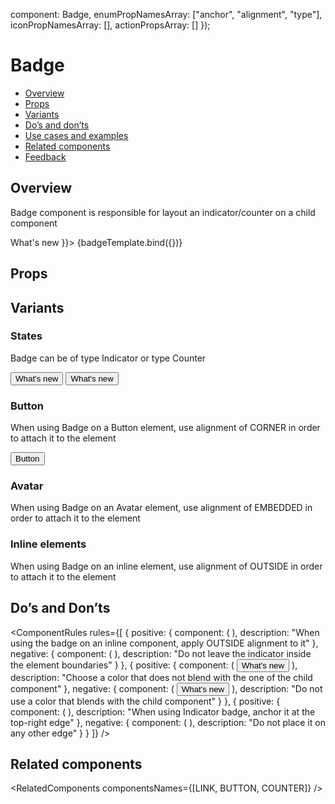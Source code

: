 
  component: Badge,
  enumPropNamesArray: ["anchor", "alignment", "type"],
  iconPropNamesArray: [],
  actionPropsArray: []
});

<Meta title="Feedback/Badge" component={Badge} argTypes={metaSettings.argTypes} decorators={metaSettings.decorators} />

<!--- Component template -->


<!--- Component documentation -->

# Badge

- [Overview](#overview)
- [Props](#props)
- [Variants](#variants)
- [Do’s and don’ts](#dos-and-donts)
- [Use cases and examples](#use-cases-and-examples)
- [Related components](#related-components)
- [Feedback](#feedback)

## Overview

Badge component is responsible for layout an indicator/counter on a child component

<Canvas>
  <Story name="Overview" args={{ children: <Button leftIcon={WhatsNew}>What's new</Button> }}>
    {badgeTemplate.bind({})}
  </Story>
</Canvas>

## Props

<ArgsTable story="Overview" />

## Variants

### States

Badge can be of type Indicator or type Counter

<Canvas>
  <Story name="States">
    <Flex gap={Flex.gaps.LARGE} style={{ flex: 1 }} justify={Flex.justify.START} align={Flex.align.START}>
      <StoryDescription description="Indicator" vertical align={Flex.align.START}>
        <Badge>
          <Button leftIcon={WhatsNew}>What's new</Button>
        </Badge>
      </StoryDescription>
      <StoryDescription description="Counter" vertical align={Flex.align.START}>
        <Badge type={Badge.types.COUNTER} count={100} maxDigits={2}>
          <Button leftIcon={WhatsNew}>What's new</Button>
        </Badge>
      </StoryDescription>
    </Flex>
  </Story>
</Canvas>

### Button

When using Badge on a Button element, use alignment of CORNER in order to attach it to the element

<Canvas>
  <Story name="Button">
    <Badge alignment={Badge.alignments.CORNER}>
      <Button leftIcon={ExternalPage}>Button</Button>
    </Badge>
  </Story>
</Canvas>

### Avatar

When using Badge on an Avatar element, use alignment of EMBEDDED in order to attach it to the element

<Canvas>
  <Story name="Avatar">
    <Badge alignment={Badge.alignments.EMBEDDED}>
      <Avatar size={Avatar.sizes.LARGE} src={person} type={Avatar.types.IMG} />
    </Badge>
  </Story>
</Canvas>

### Inline elements

When using Badge on an inline element, use alignment of OUTSIDE in order to attach it to the element

<Canvas>
  <Story name="Inline elements">
    <Flex direction={Flex.directions.COLUMN} gap={Flex.gaps.MEDIUM} align={Flex.align.START}>
      <Badge alignment={Badge.alignments.OUTSIDE}>
        <Link text="Read more" />
      </Badge>
      <Badge alignment={Badge.alignments.OUTSIDE}>
        <Link text="What's new" iconPosition={Link.iconPositions.START} icon={WhatsNew} />
      </Badge>
      <Badge alignment={Badge.alignments.OUTSIDE}>
        <Link text="Learn more" iconPosition={Link.iconPositions.END} icon={ExternalPage} />
      </Badge>
    </Flex>
  </Story>
</Canvas>

## Do’s and Don’ts

<ComponentRules
  rules={[
    {
      positive: {
        component: (
          <Badge alignment={Badge.alignments.OUTSIDE}>
            <Link text="Read more" />
          </Badge>
        ),
        description: "When using the badge on an inline component, apply OUTSIDE alignment to it"
      },
      negative: {
        component: (
          <Badge>
            <Link text="Read more" />
          </Badge>
        ),
        description: "Do not leave the indicator inside the element boundaries"
      }
    },
    {
      positive: {
        component: (
          <Badge>
            <Button leftIcon={WhatsNew}>What's new</Button>
          </Badge>
        ),
        description: "Choose a color that does not blend with the one of the child component"
      },
      negative: {
        component: (
          <Badge color={Indicator.colors.PRIMARY}>
            <Button leftIcon={WhatsNew}>What's new</Button>
          </Badge>
        ),
        description: "Do not use a color that blends with the child component"
      }
    },
    {
      positive: {
        component: (
          <Badge alignment={Badge.alignments.EMBEDDED}>
            <Avatar size={Avatar.sizes.MEDIUM} src={person} type={Avatar.types.IMG} />
          </Badge>
        ),
        description: "When using Indicator badge, anchor it at the top-right edge"
      },
      negative: {
        component: (
          <Badge alignment={Badge.alignments.EMBEDDED} anchor={Badge.anchors.TOP_START}>
            <Avatar size={Avatar.sizes.MEDIUM} src={person} type={Avatar.types.IMG} />
          </Badge>
        ),
        description: "Do not place it on any other edge"
      }
    }
  ]}
/>

## Related components

<RelatedComponents componentsNames={[LINK, BUTTON, COUNTER]} />
